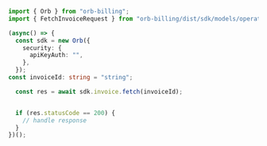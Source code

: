 ```typescript Fetch.ts
import { Orb } from "orb-billing";
import { FetchInvoiceRequest } from "orb-billing/dist/sdk/models/operations";

(async() => {
  const sdk = new Orb({
    security: {
      apiKeyAuth: "",
    },
  });
const invoiceId: string = "string";

  const res = await sdk.invoice.fetch(invoiceId);


  if (res.statusCode == 200) {
    // handle response
  }
})();
```

